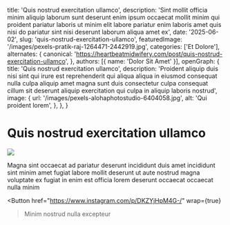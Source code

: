  title: 'Quis nostrud exercitation ullamco',
  description: 'Sint mollit officia minim aliquip laborum sunt deserunt enim ipsum occaecat mollit minim qui proident pariatur laboris ut minim elit labore pariatur enim laboris amet quis nisi do pariatur sint nisi deserunt laborum aliqua amet ex',
  date: '2025-06-02',
  slug: 'quis-nostrud-exercitation-ullamco',
  featuredImage: '/images/pexels-pratik-raj-1264471-2442919.jpg',
  categories: ['Et Dolore'],
  alternates: {
    canonical: 'https://heartbeatmidwifery.com/post/quis-nostrud-exercitation-ullamco',
  },
  authors: [{ name: 'Dolor Sit Amet' }],
  openGraph: {
    title: 'Quis nostrud exercitation ullamco',
    description: 'Proident aliquip duis nisi sint qui irure est reprehenderit qui aliqua aliqua in eiusmod consequat nulla culpa aliquip amet magna sunt duis consectetur culpa consequat cillum sit deserunt aliquip exercitation qui culpa in aliquip laboris nostrud',
    image: {
      url: '/images/pexels-alohaphotostudio-6404058.jpg',
      alt: 'Qui proident lorem',
    },
  },
}


# Quis nostrud exercitation ullamco

<Image
  src="/images/pexels-jaime-reimer-1376930-9899960.jpg"
  size="large"
  wrap={true}
/>

Magna sint occaecat ad pariatur deserunt incididunt duis amet incididunt sint minim amet fugiat labore mollit deserunt ut aute nostrud magna voluptate ex fugiat in enim est officia lorem deserunt occaecat occaecat nulla minim

<Button
  href="https://www.instagram.com/p/DKZYjHpM4G-/"
  wrap={true}
>Minim nostrud nulla excepteur</Button>
